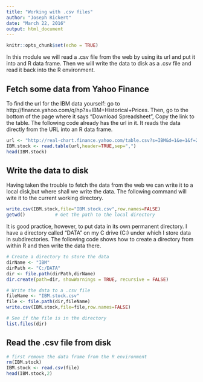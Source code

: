 ```yaml
---
title: "Working with .csv files"
author: "Joseph Rickert"
date: "March 22, 2016"
output: html_document
---
```


```r
knitr::opts_chunk$set(echo = TRUE)
```
In this module we will read a .csv file from the web by using its url and put it into and R data frame. Then we will write the data to disk as a .csv file and read it back into the R environment.


## Fetch some data from Yahoo Finance  
To find the url for the IBM data yourself: go to http://finance.yahoo.com/q/hp?s=IBM+Historical+Prices. Then, go to the bottom of the page where it says "Download Spreadsheet", Copy the link to the table. 
The following code already has the url in it. It reads the data directly from the URL into an R data frame.
```r

url <- "http://real-chart.finance.yahoo.com/table.csv?s=IBM&d=1&e=1&f=2016&g=d&a=0&b=2&c=1962&ignore=.csv"
IBM.stock <- read.table(url,header=TRUE,sep=",")
head(IBM.stock)
```   
## Write the data to disk
Having taken the trouble to fetch the data from the web we can write it to a local disk,but where shall we write the data. The following command will wite it to the current working directory.

```r
write.csv(IBM.stock,file="IBM.stock.csv",row.names=FALSE)
getwd()           # Get the path to the local directory
```   
It is good practice, however, to put data in its own permanent directory. I have a directory called "DATA" on my C drive (C:\DATA) under which I store data in subdirectories. The following code shows how to create a directory from within R and then write the data there.  

```r
# Create a directory to store the data
dirName <- "IBM"
dirPath <- "C:/DATA"
dir <- file.path(dirPath,dirName)
dir.create(path=dir, showWarnings = TRUE, recursive = FALSE)

# Write the data to a .csv file
fileName <- "IBM.stock.csv"
file <- file.path(dir,fileName)
write.csv(IBM.stock,file=file,row.names=FALSE)

# See if the file is in the directory
list.files(dir)

```
## Read the .csv file from disk

```R
# first remove the data frame from the R environment
rm(IBM.stock)
IBM.stock <- read.csv(file)
head(IBM.stock,2)
```






